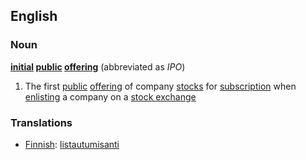 ==English==
===Noun===
'''[[initial]] [[public]] [[offering]]'''  (abbreviated as ''IPO'')
# The first [[public]] [[offering]] of company [[stock]]s for [[subscription]] when [[enlist]]ing a company on a [[stock exchange]]

===Translations===
* [[Finnish]]: [[listautumisanti]]